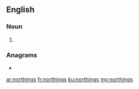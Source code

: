 ==English==

===Noun===
{{head|en|noun plural form}}

# {{plural of|northing|lang=en}}

===Anagrams===
* {{l|en|nonrights}}

[[ar:northings]]
[[fr:northings]]
[[ku:northings]]
[[my:northings]]
